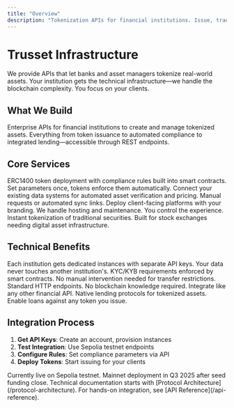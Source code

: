 ```yaml
---
title: "Overview"
description: "Tokenization APIs for financial institutions. Issue, trade, and finance digital assets through one integration."
---
```


# Trusset Infrastructure

We provide APIs that let banks and asset managers tokenize real-world assets. Your institution gets the technical infrastructure—we handle the blockchain complexity. You focus on your clients.

## What We Build

Enterprise APIs for financial institutions to create and manage tokenized assets. Everything from token issuance to automated compliance to integrated lending—accessible through REST endpoints.

## Core Services

<CardGroup cols={2}>
  <Card title="Token Creation API" icon="coin" href="/token-creation">
    ERC1400 token deployment with compliance rules built into smart contracts. Set parameters once, tokens enforce them automatically.
  </Card>
  
  <Card title="Oracle Infrastructure" icon="database" href="/learn-oracles">
    Connect your existing data systems for automated asset verification and pricing. Manual requests or automated sync links.
  </Card>
  
  <Card title="White-Label Platform" icon="palette" href="/trading-platform">
    Deploy client-facing platforms with your branding. We handle hosting and maintenance. You control the experience.
  </Card>
  
  <Card title="Stock Exchange Integration" icon="building-columns" href="/stock-exchanges">
    Instant tokenization of traditional securities. Built for stock exchanges needing digital asset infrastructure.
  </Card>
</CardGroup>

## Technical Benefits

<CardGroup cols={2}>
  <Card title="Instance Isolation" icon="lock">
    Each institution gets dedicated instances with separate API keys. Your data never touches another institution's.
  </Card>
  
  <Card title="Automated Compliance" icon="shield-check">
    KYC/KYB requirements enforced by smart contracts. No manual intervention needed for transfer restrictions.
  </Card>
  
  <Card title="REST API Design" icon="code">
    Standard HTTP endpoints. No blockchain knowledge required. Integrate like any other financial API.
  </Card>
  
  <Card title="Built-in Credit Layer" icon="credit-card">
    Native lending protocols for tokenized assets. Enable loans against any token you issue.
  </Card>
</CardGroup>

## Integration Process

1. **Get API Keys**: Create an account, provision instances
2. **Test Integration**: Use Sepolia testnet endpoints
3. **Configure Rules**: Set compliance parameters via API
4. **Deploy Tokens**: Start issuing for your clients

<Note>
Currently live on Sepolia testnet. Mainnet deployment in Q3 2025 after seed funding close.
</Note>

<Tip>
Technical documentation starts with [Protocol Architecture](/protocol-architecture). For hands-on integration, see [API Reference](/api-reference).
</Tip>